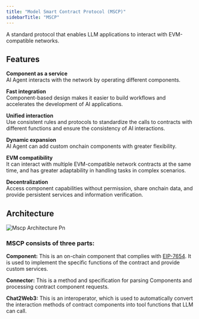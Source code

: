 ```yaml
---
title: "Model Smart Contract Protocol (MSCP)"
sidebarTitle: "MSCP"
---
```


A standard protocol that enables LLM applications to interact with EVM-compatible networks.

## **Features**

**Component as a service**\
AI Agent interacts with the network by operating different components.

**Fast integration**\
Component-based design makes it easier to build workflows and accelerates the development of AI applications.

**Unified interaction**\
Use consistent rules and protocols to standardize the calls to contracts with different functions and ensure the consistency of AI interactions.

**Dynamic expansion**\
AI Agent can add custom onchain components with greater flexibility.

**EVM compatibility**\
It can interact with multiple EVM-compatible network contracts at the same time, and has greater adaptability in handling tasks in complex scenarios.

**Decentralization**\
Access component capabilities without permission, share onchain data, and provide persistent services and information verification.

## **Architecture**

![Mscp Architecture Pn](/images/mscp_architecture.png)

### **MSCP consists of three parts:**

**Component:** This is an on-chain component that complies with [EIP-7654](https://eips.ethereum.org/EIPS/eip-7654). It is used to implement the specific functions of the contract and provide custom services.

**Connector:** This is a method and specification for parsing Components and processing contract component requests.

**Chat2Web3:** This is an interoperator, which is used to automatically convert the interaction methods of contract components into tool functions that LLM can call. ​